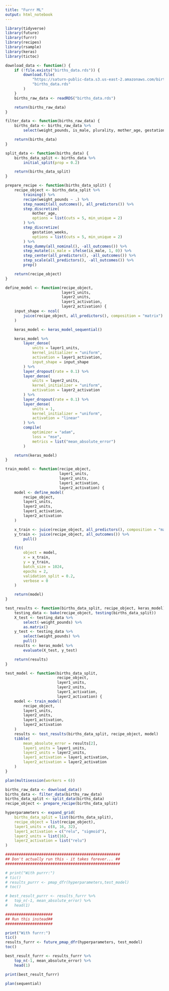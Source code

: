 ```yaml
---
title: "Furrr ML"
output: html_notebook
---
```


```r
library(tidyverse)
library(future)
library(furrr)
library(recipes)
library(rsample)
library(keras)
library(tictoc)
```

```r
download_data <- function() {
    if (!file.exists("births_data.rds")) {
        download.file(
            "https://saturn-public-data.s3.us-east-2.amazonaws.com/birth-data/births_2005.rds",
            "births_data.rds"
        )
    }
    births_raw_data <- readRDS("births_data.rds")

    return(births_raw_data)
}
```

```r
filter_data <- function(births_raw_data) {
    births_data <- births_raw_data %>%
        select(weight_pounds, is_male, plurality, mother_age, gestation_weeks)

    return(births_data)
}
```


```r
split_data <- function(births_data) {
    births_data_split <- births_data %>%
        initial_split(prop = 0.2)

    return(births_data_split)
}
```


```r
prepare_recipe <- function(births_data_split) {
    recipe_object <- births_data_split %>%
        training() %>%
        recipe(weight_pounds ~ .) %>%
        step_naomit(all_outcomes(), all_predictors()) %>%
        step_discretize(
            mother_age,
            options = list(cuts = 5, min_unique = 2)
        ) %>%
        step_discretize(
            gestation_weeks,
            options = list(cuts = 5, min_unique = 2)
        ) %>%
        step_dummy(all_nominal(), -all_outcomes()) %>%
        step_mutate(is_male = ifelse(is_male, 1, 0)) %>%
        step_center(all_predictors(), -all_outcomes()) %>%
        step_scale(all_predictors(), -all_outcomes()) %>%
        prep()

    return(recipe_object)
}
```


```r
define_model <- function(recipe_object,
                         layer1_units,
                         layer2_units,
                         layer1_activation,
                         layer2_activation) {
    input_shape <- ncol(
        juice(recipe_object, all_predictors(), composition = "matrix")
    )

    keras_model <- keras_model_sequential()

    keras_model %>%
        layer_dense(
            units = layer1_units,
            kernel_initializer = "uniform",
            activation = layer1_activation,
            input_shape = input_shape
        ) %>%
        layer_dropout(rate = 0.1) %>%
        layer_dense(
            units = layer2_units,
            kernel_initializer = "uniform",
            activation = layer2_activation
        ) %>%
        layer_dropout(rate = 0.1) %>%
        layer_dense(
            units = 1,
            kernel_initializer = "uniform",
            activation = "linear"
        ) %>%
        compile(
            optimizer = "adam",
            loss = "mse",
            metrics = list("mean_absolute_error")
        )

    return(keras_model)
}
```

```r
train_model <- function(recipe_object,
                        layer1_units,
                        layer2_units,
                        layer1_activation,
                        layer2_activation) {
    model <- define_model(
        recipe_object,
        layer1_units,
        layer2_units,
        layer1_activation,
        layer2_activation
    )

    x_train <- juice(recipe_object, all_predictors(), composition = "matrix")
    y_train <- juice(recipe_object, all_outcomes()) %>%
        pull()

    fit(
        object = model,
        x = x_train,
        y = y_train,
        batch_size = 1024,
        epochs = 2,
        validation_split = 0.2,
        verbose = 0
    )

    return(model)
}
```

```r
test_results <- function(births_data_split, recipe_object, keras_model) {
    testing_data <- bake(recipe_object, testing(births_data_split))
    X_test <- testing_data %>%
        select(-weight_pounds) %>%
        as.matrix()
    y_test <- testing_data %>%
        select(weight_pounds) %>%
        pull()
    results <- keras_model %>%
        evaluate(X_test, y_test)

    return(results)
}
```

```r
test_model <- function(births_data_split,
                       recipe_object,
                       layer1_units,
                       layer2_units,
                       layer1_activation,
                       layer2_activation) {
    model <- train_model(
        recipe_object,
        layer1_units,
        layer2_units,
        layer1_activation,
        layer2_activation
    )
    results <- test_results(births_data_split, recipe_object, model)
    tibble(
        mean_absolute_error = results[2],
        layer1_units = layer1_units,
        layer2_units = layer2_units,
        layer1_activation = layer1_activation,
        layer2_activation = layer2_activation
    )
}
```


```r
plan(multisession(workers = 6))
```

```r
births_raw_data <- download_data()
births_data <- filter_data(births_raw_data)
births_data_split <- split_data(births_data)
recipe_object <- prepare_recipe(births_data_split)

hyperparameters <- expand_grid(
    births_data_split = list(births_data_split),
    recipe_object = list(recipe_object),
    layer1_units = c(8, 16, 32),
    layer1_activation = c("relu", "sigmoid"),
    layer2_units = list(16),
    layer2_activation = list("relu")
)

###################################################
## Don't actually run this - it takes forever... ##
###################################################

# print("With purrr:")
# tic()
# results_purrr <- pmap_dfr(hyperparameters,test_model)
# toc()

# best_result_purrr <- results_furrr %>%
#   top_n(-1, mean_absolute_error) %>%
#   head(1)

#####################
## Run this instead##
#####################

print("With furrr:")
tic()
results_furrr <- future_pmap_dfr(hyperparameters, test_model)
toc()

best_result_furrr <- results_furrr %>%
    top_n(-1, mean_absolute_error) %>%
    head(1)

print(best_result_furrr)
```
```r
plan(sequential)
```

